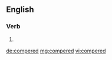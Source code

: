 ==English==

===Verb===
{{head|en}}

# {{en-past of|compere}}

[[de:compered]]
[[mg:compered]]
[[vi:compered]]